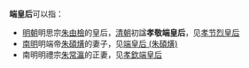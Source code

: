 '''端皇后'''可以指：
*[[明朝|明朝]]明思宗[[崇禎帝|朱由檢]]的皇后，[[清朝|清朝]]初諡'''孝敬端皇后'''，见[[孝节烈皇后|孝节烈皇后]]
*[[南明|南明]]明端帝[[朱碩熿|朱碩熿]]的妻子，见[[端皇后_(朱碩熿)|端皇后 (朱碩熿)]]
*南明明禮宗[[朱常瀛|朱常瀛]]的正妻，见[[孝欽端皇后|孝欽端皇后]]
{{消歧义|cat=三字封号消歧义|后}}